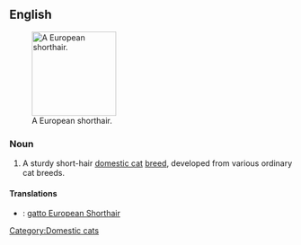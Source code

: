==English==
[[File:European shorthair procumbent Quincy.jpg|thumb|right|150px|A European shorthair.]]
===Noun===
{{en-noun|sg=[[European]] [[shorthair|Shorthair]]}}

# A sturdy short-hair [[domestic cat]] [[breed]], developed from various ordinary cat breeds.

====Translations====
{{checktrans-top}}
* {{ttbc|Italian}}: [[gatto European Shorthair]]
{{checktrans-mid}}
{{checktrans-bottom}}

{{wikipedia}}
{{commonscat|European Shorthair}}

[[Category:Domestic cats]]